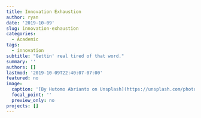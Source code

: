 ```yaml
---
title: Innovation Exhaustion
author: ryan
date: '2019-10-09'
slug: innovation-exhaustion
categories:
  - Academic
tags:
  - innovation
subtitle: "Gettin' real tired of that word."
summary: ''
authors: []
lastmod: '2019-10-09T22:40:07-07:00'
featured: no
image:
  caption: '[By Hutomo Abrianto on Unsplash](https://unsplash.com/photos/3TRdlKU-3II)'
  focal_point: ''
  preview_only: no
projects: []
---
```

